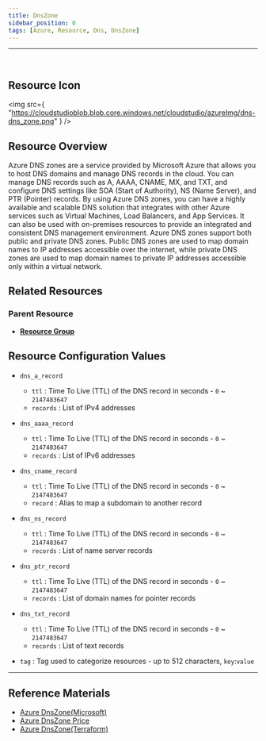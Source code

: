 ```yaml
---
title: DnsZone
sidebar_position: 0
tags: [Azure, Resource, Dns, DnsZone]
---
```


<hr />
<br />

## Resource Icon

<img
    src={
        "https://cloudstudioblob.blob.core.windows.net/cloudstudio/azureImg/dns-dns_zone.png"
    }
/>

## Resource Overview

Azure DNS zones are a service provided by Microsoft Azure that allows you to host DNS domains and manage DNS records in the cloud. 
You can manage DNS records such as A, AAAA, CNAME, MX, and TXT, and configure DNS settings like SOA (Start of Authority), NS (Name Server), and PTR (Pointer) records.
By using Azure DNS zones, you can have a highly available and scalable DNS solution that integrates with other Azure services such as Virtual Machines, Load Balancers, and App Services. 
It can also be used with on-premises resources to provide an integrated and consistent DNS management environment.
Azure DNS zones support both public and private DNS zones. 
Public DNS zones are used to map domain names to IP addresses accessible over the internet, while private DNS zones are used to map domain names to private IP addresses accessible only within a virtual network.

## Related Resources

### Parent Resource

-   [**Resource Group**](https://docs.cstudio.app/docs/resource/azure/Base/ResourceGroup)

## Resource Configuration Values

-   `dns_a_record`

    -   `ttl` : Time To Live (TTL) of the DNS record in seconds - `0` ~ `2147483647`
    -   `records` : List of IPv4 addresses

-   `dns_aaaa_record`

    -   `ttl` : Time To Live (TTL) of the DNS record in seconds - `0` ~ `2147483647`
    -   `records` : List of IPv6 addresses

-   `dns_cname_record`

    -   `ttl` : Time To Live (TTL) of the DNS record in seconds - `0` ~ `2147483647`
    -   `record` : Alias to map a subdomain to another record

-   `dns_ns_record`

    -   `ttl` : Time To Live (TTL) of the DNS record in seconds - `0` ~ `2147483647`
    -   `records` : List of name server records

-   `dns_ptr_record`

    -   `ttl` : Time To Live (TTL) of the DNS record in seconds - `0` ~ `2147483647`
    -   `records` : List of domain names for pointer records

-   `dns_txt_record`

    -   `ttl` : Time To Live (TTL) of the DNS record in seconds - `0` ~ `2147483647`
    -   `records` : List of text records

-   `tag` : Tag used to categorize resources - up to 512 characters, `key`:`value`
---

## Reference Materials

-   [Azure DnsZone(Microsoft)](https://learn.microsoft.com/ko-kr/azure/dns/dns-overview)
-   [Azure DnsZone Price](https://azure.microsoft.com/en-us/pricing/details/dns/)
-   [Azure DnsZone(Terraform)](https://registry.terraform.io/providers/hashicorp/azurerm/latest/docs/resources/dns_zone)
